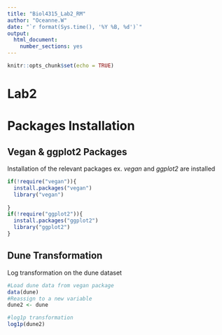 ```yaml
---
title: "Biol4315_Lab2_RM"
author: "Oceanne.W"
date: "`r format(Sys.time(), '%Y %B, %d')`"
output: 
  html_document:
    number_sections: yes
---
```


```r
knitr::opts_chunk$set(echo = TRUE)
```

# **Lab2** # {-}

# __Packages Installation__ ##

## **Vegan & ggplot2 Packages** ##

  Installation of the relevant packages
    ex. *vegan* and *ggplot2* are installed
```r
if(!require("vegan")){
  install.packages("vegan")
  library("vegan")
  
}
if(!require("ggplot2")){
  install.packages("ggplot2")
  library("ggplot2")
}
```

## **Dune Transformation** ##
Log transformation on the dune dataset
```r
#Load dune data from vegan package
data(dune)
#Reassign to a new variable
dune2 <- dune

#log1p transformation
log1p(dune2)
```
